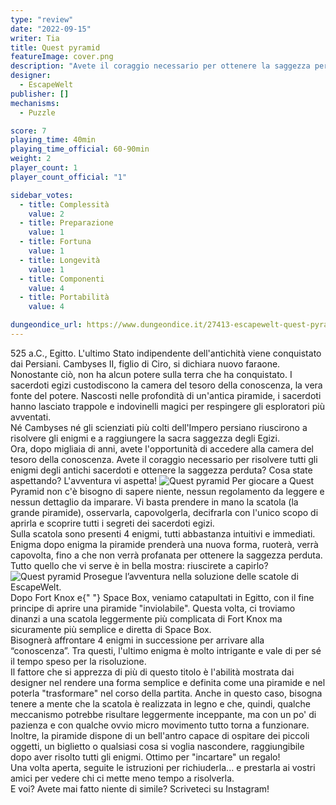 ```yaml
---
type: "review"
date: "2022-09-15"
writer: Tia
title: Quest pyramid
featureImage: cover.png
description: "Avete il coraggio necessario per ottenere la saggezza perduta?"
designer:
  - EscapeWelt
publisher: []
mechanisms:
  - Puzzle

score: 7
playing_time: 40min
playing_time_official: 60-90min
weight: 2
player_count: 1
player_count_official: "1"

sidebar_votes:
  - title: Complessità
    value: 2
  - title: Preparazione
    value: 1
  - title: Fortuna
    value: 1
  - title: Longevità
    value: 1
  - title: Componenti
    value: 4
  - title: Portabilità
    value: 4

dungeondice_url: https://www.dungeondice.it/27413-escapewelt-quest-pyramid.html
---
```


<Setting>
  525 a.C., Egitto. L'ultimo Stato indipendente dell'antichità viene conquistato
  dai Persiani. Cambyses II, figlio di Ciro, si dichiara nuovo faraone.
  Nonostante ciò, non ha alcun potere sulla terra che ha conquistato. I
  sacerdoti egizi custodiscono la camera del tesoro della conoscenza, la vera
  fonte del potere. Nascosti nelle profondità di un'antica piramide, i sacerdoti
  hanno lasciato trappole e indovinelli magici per respingere gli esploratori
  più avventati. <br />
  Né Cambyses né gli scienziati più colti dell'Impero persiano riuscirono a risolvere
  gli enigmi e a raggiungere la sacra saggezza degli Egizi. <br />
  Ora, dopo migliaia di anni, avete l'opportunità di accedere alla camera del
  tesoro della conoscenza. Avete il coraggio necessario per risolvere tutti gli
  enigmi degli antichi sacerdoti e ottenere la saggezza perduta? Cosa state
  aspettando? L'avventura vi aspetta!
</Setting>

<img src="./game1.jpg" alt="Quest pyramid" />

<Rules>
  Per giocare a Quest Pyramid non c'è bisogno di sapere niente, nessun
  regolamento da leggere e nessun dettaglio da imparare. Vi basta prendere in
  mano la scatola (la grande piramide), osservarla, capovolgerla, decifrarla con
  l'unico scopo di aprirla e scoprire tutti i segreti dei sacerdoti egizi.
  <br />
  Sulla scatola sono presenti 4 enigmi, tutti abbastanza intuitivi e immediati.
  Enigma dopo enigma la piramide prenderà una nuova forma, ruoterà, verrà
  capovolta, fino a che non verrà profanata per ottenere la saggezza perduta.
  <br />
  Tutto quello che vi serve è in bella mostra: riuscirete a capirlo?
</Rules>

<img src="./game2.jpg" alt="Quest pyramid" />

<Feedback>
  Prosegue l’avventura nella soluzione delle scatole di EscapeWelt.
  <br />
  Dopo <Link to="/reviews/fort-knox">Fort Knox</Link> e{" "}
  <Link to="/reviews/space-box">Space Box</Link>, veniamo catapultati in Egitto,
  con il fine principe di aprire una piramide "inviolabile". Questa volta, ci
  troviamo dinanzi a una scatola leggermente più complicata di Fort Knox ma
  sicuramente più semplice e diretta di Space Box.
  <br />
  Bisognerà affrontare 4 enigmi in successione per arrivare alla “conoscenza”.
  Tra questi, l'ultimo enigma è molto intrigante e vale di per sé il tempo speso
  per la risoluzione.
  <br />
  Il fattore che si apprezza di più di questo titolo è l'abilità mostrata dai
  designer nel rendere una forma semplice e definita come una piramide e nel
  poterla "trasformare" nel corso della partita. Anche in questo caso, bisogna
  tenere a mente che la scatola è realizzata in legno e che, quindi, qualche
  meccanismo potrebbe risultare leggermente inceppante, ma con un po' di
  pazienza e con qualche ovvio micro movimento tutto torna a funzionare.
  <br />
  Inoltre, la piramide dispone di un bell'antro capace di ospitare dei piccoli
  oggetti, un biglietto o qualsiasi cosa si voglia nascondere, raggiungibile
  dopo aver risolto tutti gli enigmi. Ottimo per "incartare" un regalo!
  <br />
  Una volta aperta, seguite le istruzioni per richiuderla... e prestarla ai
  vostri amici per vedere chi ci mette meno tempo a risolverla.
  <br />E voi? Avete mai fatto niente di simile? Scriveteci su Instagram!
</Feedback>

<Instagram id="Cihi5pbjtL-" />

<RandomLink
  title="Fort knox"
  link="https://it.escapewelt.com/shop/quest-pyramide"
  discount="dudexpress10"
/>
